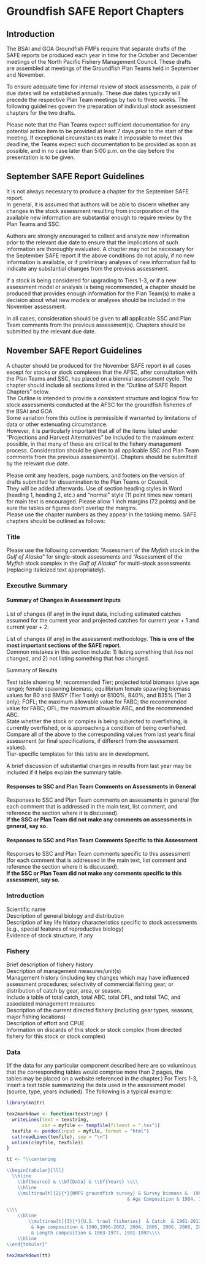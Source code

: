 # Groundfish SAFE Report Chapters 

## Introduction

The BSAI and GOA Groundfish FMPs require that separate drafts of the SAFE reports be produced each year in time for the October and December meetings of the North Pacific Fishery Management Council. 
These drafts are assembled at meetings of the Groundfish Plan Teams held in September and November.

To ensure adequate time for internal review of stock assessments, a pair of due dates will be established annually.  These due dates typically will precede the respective Plan Team meetings by two to three weeks. 
The following guidelines govern the preparation of individual stock assessment chapters for the two drafts.

Please note that the Plan Teams expect sufficient documentation for any potential action item to be provided at least 7 days prior to the start of the meeting. 
If exceptional circumstances make it impossible to meet this deadline, the Teams expect such documentation to be provided as soon as possible, and in no case later than 5:00 p.m. on the day before the presentation is to be given. 

## September SAFE Report Guidelines

It is not always necessary to produce a chapter for the September SAFE report.  
In general, it is assumed that authors will be able to discern whether any changes in the stock assessment resulting from incorporation of the available new information are substantial enough to require review by the Plan Teams and SSC.  

Authors are strongly encouraged to collect and analyze new information prior to the relevant due date to ensure that the implications of such information are thoroughly evaluated.
A chapter may not be necessary for the September SAFE report if the above conditions do not apply, if no new information is available, or if preliminary analyses of new information fail to indicate any substantial changes from the previous assessment.

If a stock is being considered for upgrading to Tiers 1-3, or if a new assessment model or analysis is being recommended, a chapter should be produced that provides enough information for the Plan Team(s) to make a decision about what new models or analyses should be included in the November assessment.

In all cases, consideration should be given to **all** applicable SSC and Plan Team comments from the previous assessment(s). 
Chapters should be submitted by the relevant due date. 

## November SAFE Report Guidelines

A chapter should be produced for the November SAFE report in all cases except for stocks or stock complexes that the AFSC, after consultation with the Plan Teams and SSC, has placed on a biennial assessment cycle. The chapter should include all sections listed in the "Outline of SAFE Report Chapters" below.  
The Outline is intended to provide a consistent structure and logical flow for stock assessments conducted at the AFSC for the groundfish fisheries of the BSAI and GOA.  
Some variation from this outline is permissible if warranted by limitations of data or other extenuating circumstance.  
However, it is particularly important that all of the items listed under "Projections and Harvest Alternatives" be included to the maximum extent possible, in that many of these are critical to the fishery management process.
Consideration should be given to all applicable SSC and Plan Team comments from the previous assessment(s).  Chapters should be submitted by the relevant due date.  

Please omit any headers, page numbers, and footers on the version of drafts submitted for dissemination to the Plan Teams or Council.  
They will be added afterwards. 
Use of section heading styles in Word (heading 1, heading 2, etc.) and “normal” style (11 point times new roman) for main text is encouraged. 
Please allow 1 inch margins (72 points) and be sure the tables or figures don’t overlap the margins.  
Please use the chapter numbers as they appear in the tasking memo.
SAFE chapters should be outlined as follows:


### Title

Please use the following convention: “Assessment of the *Myfish* stock in the *Gulf of Alaska*” for single-stock assessments and “Assessment of the *Myfish* stock complex in the *Gulf of Alaska*” for multi-stock assessments (replacing italicized text appropriately).

### Executive Summary

#### Summary of Changes in Assessment Inputs
List of changes (if any) in the input data, including estimated catches assumed for the current year and projected catches for current year + 1 and current year + 2.

List of changes (if any) in the assessment methodology. 
**This is one of the most important sections of the SAFE report**.  
Common mistakes in this section include: 1) listing something that *has not* changed, and 2) not listing something that *has* changed.

Summary of Results

Text table showing M; recommended Tier; projected total biomass (give age range); female spawning biomass; equilibrium female spawning biomass values for B0 and BMSY (Tier 1 only) or B100%, B40%, and B35% (Tier 3 only); FOFL; the maximum allowable value for FABC; the recommended value for FABC; OFL; the maximum allowable ABC, and the recommended ABC.  
State whether the stock or complex is being subjected to overfishing, is currently overfished, or is approaching a condition of being overfished.  
Compare all of the above to the corresponding values from last year’s final assessment (or final specifications, if different from the assessment values).  
Tier-specific templates for this table are in development. 

<!-- *notes: 1) the rows labeled “Female spawning biomass (t)” and “Projected” for Tiers 1 and 3 and the row labeled “Biomass (t)” for Tier 5 are headers, so please do not put anything in those rows; 2) the “x” in “age x+” should be replaced with the appropriate value for stocks in Tiers 1 or 3; and 3) cells with “current year…” should be replaced with the appropriate number, where “current year” means **this year*** .  -->

A brief discussion of substantial changes in results from last year may be included if it helps explain the summary table.

#### Responses to SSC and Plan Team Comments on Assessments in General

Responses to SSC and Plan Team comments on assessments in general (for each comment that is addressed in the main text, list comment, and reference the section where it is discussed).  
**If the SSC or Plan Team did not make any comments on assessments in general, say so.**

#### Responses to SSC and Plan Team Comments Specific to this Assessment
Responses to SSC and Plan Team comments specific to this assessment (for each comment that is addressed in the main text, list comment and reference the section where it is discussed).  
**If the SSC or Plan Team did not make any comments specific to this assessment, say so.**

### Introduction 

Scientific name  
Description of general biology and distribution  
Description of key life history characteristics specific to stock assessments (e.g., special features of reproductive biology)  
Evidence of stock structure, if any  

### Fishery 

Brief description of fishery history  
Description of management measures/unit(s)  
Management history (including key changes which may have influenced assessment procedures; selectivity of commercial fishing gear; or distribution of catch by gear, area, or season.  
Include a table of total catch, total ABC, total OFL, and total TAC, and associated management measures  
Description of the current directed fishery (including gear types, seasons, major fishing locations)  
Description of effort and CPUE  
Information on discards of this stock or stock complex (from directed fishery for this stock or stock complex)  


### Data 

(If the data for any particular component described here are so voluminous that the corresponding tables would comprise more than 2 pages, the tables may be placed on a website referenced in the chapter.)
For Tiers 1-3, insert a text table summarizing the data used in the assessment model (source, type, years included). 
The following is a typical example:


```r
library(knitr)

tex2markdown <- function(texstring) {
  writeLines(text = texstring,
             con = myfile <- tempfile(fileext = ".tex"))
  texfile <- pandoc(input = myfile, format = "html")
  cat(readLines(texfile), sep = "\n")
  unlink(c(myfile, texfile))
}

```



```r
tt <- "\\centering

\\begin{tabular}{lll}
  \\hline
	\\bf{Source} & \\bf{Data} & \\bf{Years} \\\\
	\\hline
	\\multirow[t]{2}{*}{NMFS groundfish survey} & Survey biomass &  1984-1999 (triennial), 2001-2013 (biennial)\\\\
	                                        & Age Composition & 1984, 1987, 1990, 1993, 1996, 1999, 2003, 2005, 2007, 2009, 2011

\\\\
    \\hline
		\\multirow[t]{3}{*}{U.S. trawl fisheries}  & Catch  & 1961-2013 \\\\
		 & Age composition & 1990,1998-2002, 2004, 2005, 2006, 2008, 2010 \\\\
		 & Length composition & 1963-1977, 1991-1997\\\\
	\\hline
\\end{tabular}"

tex2markdown(tt)

```

